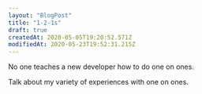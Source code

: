 ```yaml
---
layout: "BlogPost"
title: "1-2-1s"
draft: true
createdAt: 2020-05-05T19:20:52.571Z
modifiedAt: 2020-05-23T19:52:31.215Z
---
```


No one teaches a new developer how to do one on ones.

Talk about my variety of experiences with one on ones.
